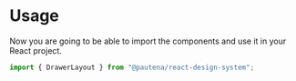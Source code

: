 # Usage

Now you are going to be able to import the components and use it in your React project.

```javascript
import { DrawerLayout } from "@pautena/react-design-system";
```